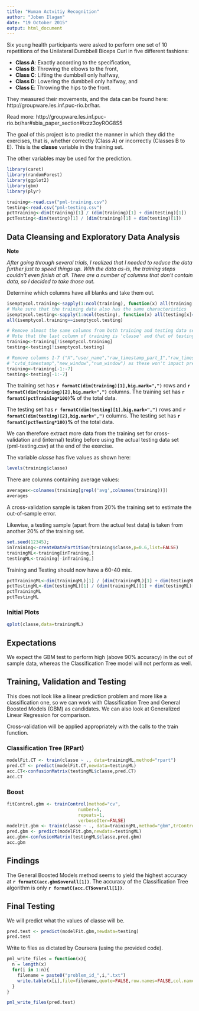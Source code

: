 ```yaml
---
title: "Human Actvitiy Recognition"
author: "Joben Ilagan"
date: "19 October 2015"
output: html_document
---
```


Six young health participants were asked to perform one set of 10 repetitions of the Unilateral Dumbbell Biceps Curl in five different fashions: 

* **Class A**: Exactly according to the specification, 
* **Class B**: Throwing the elbows to the front, 
* **Class C**: Lifting the dumbbell only halfway, 
* **Class D**: Lowering the dumbbell only halfway, and 
* **Class E**: Throwing the hips to the front.

They measured their movements, and the data can be found here: 
http://groupware.les.inf.puc-rio.br/har.

Read more: http://groupware.les.inf.puc-rio.br/har#sbia_paper_section#ixzz3oyROG8S5

The goal of this project is to predict the manner in which they did the exercises, that is, whether correctly (Class A) or incorrectly (Classes B to E). This is the **classe** variable in the training set. 

The other variables may be used for the prediction.

```r
library(caret)
library(randomForest)
library(ggplot2)
library(gbm)
library(plyr)

training<-read.csv("pml-training.csv")
testing<-read.csv("pml-testing.csv")
pctTraining<-dim(training)[1] / (dim(training)[1] + dim(testing)[1])
pctTesting<-dim(testing)[1] / (dim(training)[1] + dim(testing)[1])
```

## Data Cleansing and Exploratory Data Analysis

**Note**

_After going through several trials, I realized that I needed to reduce the data further just to speed things up. With the data as-is, the training steps couldn't even finish at all. There are a number of columns that don't contain data, so I decided to take those out._

Determine which columns have all blanks and take them out.
```r
isemptycol.training<-sapply(1:ncol(training), function(x) all(training[x]=='' || is.na(training[x])))
# Make sure that the training data also has the same characteristics
isemptycol.testing<-sapply(1:ncol(testing), function(x) all(testing[x]=='' || is.na(testing[x])))
all(isemptycol.training==isemptycol.testing)

# Remove almost the same columns from both training and testing data sets.
# Note that the last column of training is 'classe' and that of testing is 'problem_id'
training<-training[!isemptycol.training]
testing<-testing[!isemptycol.testing]

# Remove columns 1-7 ("X","user_name","raw_timestamp_part_1","raw_timestamp_part_2",
# "cvtd_timestamp","new_window","num_window") as these won't impact prediction
training<-training[-1:-7]
testing<-testing[-1:-7]
```

The training set has **`r formatC(dim(training)[1],big.mark=",")`** rows and **`r formatC(dim(training)[2],big.mark=",")`** columns. The training set has **`r formatC(pctTraining*100)`%** of the total data.

The testing set has **`r formatC(dim(testing)[1],big.mark=",")`** rows and **`r formatC(dim(testing)[2],big.mark=",")`** columns. The testing set has **`r formatC(pctTesting*100)`%** of the total data.

We can therefore extract more data from the training set for cross-validation and (internal) testing before using the actual testing data set (pml-testing.csv) at the end of the exercise. 

The variable *classe* has five values as shown here:

```r
levels(training$classe)
```

There are columns containing average values: 
```r
averages<-colnames(training[grepl('avg',colnames(training))])
averages
```

A cross-validation sample is taken from 20% the training set to estimate the out-of-sample error.

Likewise, a testing sample (apart from the actual test data) is taken from another 20% of the training set.

```r
set.seed(12345);
inTraining<-createDataPartition(training$classe,p=0.6,list=FALSE)
trainingML<-training[inTraining,]
testingML<-training[-inTraining,]
```

Training and Testing should now have a 60-40 mix.

```r
pctTrainingML<-dim(trainingML)[1] / (dim(trainingML)[1] + dim(testingML)[1])
pctTestingML<-dim(testingML)[1] / (dim(trainingML)[1] + dim(testingML)[1])
pctTrainingML
pctTestingML
```
### Initial Plots
```r
qplot(classe,data=trainingML)
```


## Expectations
We expect the GBM test to perform high (above 90% accuracy) in the out of sample data, whereas the Classification Tree model will not perform as well.

## Training, Validation and Testing
This does not look like a linear prediction problem and more like a classification one, so we can work with Classification Tree and General Boosted Models (GBM) as candidates. We can also look at Generalized Linear Regression for comparison.

Cross-validation will be applied appropriately with the calls to the train function.



### Classification Tree (RPart)
```r
modelFit.CT <- train(classe ~ ., data=trainingML,method="rpart")
pred.CT <- predict(modelFit.CT,newdata=testingML)
acc.CT<-confusionMatrix(testingML$classe,pred.CT)
acc.CT
```

### Boost
```r
fitControl.gbm <- trainControl(method="cv",
                           number=5,
                           repeats=1,
                           verboseIter=FALSE)
modelFit.gbm <- train(classe ~ ., data=trainingML,method="gbm",trControl=fitControl.gbm,verbose=FALSE)
pred.gbm <- predict(modelFit.gbm,newdata=testingML)
acc.gbm<-confusionMatrix(testingML$classe,pred.gbm)
acc.gbm
```

## Findings
The General Boosted Models method seems to yield the highest accuracy at **`r formatC(acc.gbm$overall[1])`**. The accuracy of the Classification Tree algorithm is only **`r formatC(acc.CT$overall[1])`**.

## Final Testing
We will predict what the values of classe will be.

```r
pred.test <- predict(modelFit.gbm,newdata=testing)
pred.test
```
Write to files as dictated by Coursera (using the provided code).
```r
pml_write_files = function(x){
  n = length(x)
  for(i in 1:n){
    filename = paste0("problem_id_",i,".txt")
    write.table(x[i],file=filename,quote=FALSE,row.names=FALSE,col.names=FALSE)
  }
}

pml_write_files(pred.test)

```



